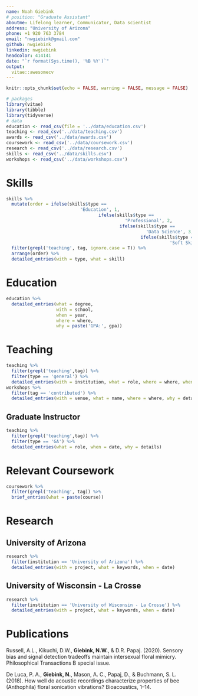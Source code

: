 ```yaml
---
name: Noah Giebink
# position: "Graduate Assistant"
aboutme: Lifelong learner, Communicator, Data scientist
address: "University of Arizona"
phone: +1 920 763 3784
email: "nwgiebink@gmail.com"
github: nwgiebink
linkedin: nwgiebink
headcolor: 414141
date: "`r format(Sys.time(), '%B %Y')`"
output: 
  vitae::awesomecv
---
```

```r
knitr::opts_chunk$set(echo = FALSE, warning = FALSE, message = FALSE)

# packages
library(vitae)
library(tibble)
library(tidyverse)
# data
education <- read_csv(file = '../data/education.csv')
teaching <- read_csv('../data/teaching.csv')
awards <- read_csv('../data/awards.csv')
coursework <- read_csv('../data/coursework.csv')
research <- read_csv('../data/research.csv')
skills <- read_csv('../data/skills.csv')
workshops <- read_csv('../data/workshops.csv')
```

# Skills

```r
skills %>% 
  mutate(order = ifelse(skills$type == 
                            'Education', 1,
                                   ifelse(skills$type == 
                                             'Professional', 2,
                                           ifelse(skills$type == 
                                                     'Data Science', 3,
                                                   ifelse(skills$type == 
                                                              'Soft Skills', 4, 5))))) %>%
  filter(grepl('teaching', tag, ignore.case = T)) %>%
  arrange(order) %>%
  detailed_entries(with = type, what = skill)
```

# Education

```r
education %>% 
  detailed_entries(what = degree, 
                   with = school, 
                   when = year, 
                   where = where, 
                   why = paste('GPA:', gpa))
```

# Teaching

```r
teaching %>% 
  filter(grepl('teaching',tag)) %>%
  filter(type == 'general') %>%
  detailed_entries(with = institution, what = role, where = where, when = date, why = details)
workshops %>%
  filter(tag == 'contributed') %>%
  detailed_entries(with = venue, what = name, where = where, why = details, when = date)
```
## Graduate Instructor
```r
teaching %>%
  filter(grepl('teaching',tag)) %>%
  filter(type == 'GA') %>%
  detailed_entries(what = role, when = date, why = details)
```

# Relevant Coursework
```r
coursework %>%
  filter(grepl('teaching', tag)) %>%
  brief_entries(what = paste(course))
```

# Research
## University of Arizona
```r
research %>% 
  filter(institution == 'University of Arizona') %>%
  detailed_entries(with = project, what = keywords, when = date)
```
## University of Wisconsin - La Crosse
```r
research %>% 
  filter(institution == 'University of Wisconsin - La Crosse') %>%
  detailed_entries(with = project, what = keywords, when = date)
```

# Publications
Russell, A.L., Kikuchi, D.W., **Giebink, N.W.**, & D.R. Papaj. (2020).  Sensory bias and signal detection tradeoffs maintain intersexual floral mimicry. Philosophical Transactions B special issue. 

De Luca, P. A., **Giebink, N.**, Mason, A. C., Papaj, D., & Buchmann, S. L. (2018). How well do acoustic recordings characterize properties of bee (Anthophila) floral sonication vibrations? Bioacoustics, 1–14. 